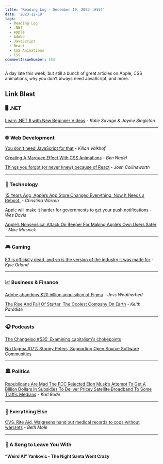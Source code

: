 ```yaml
---
title: 'Reading Log - December 19, 2023 (#55)'
date: '2023-12-19'
tags:
  - Reading Log
  - .NET
  - Apple
  - Adobe
  - JavaScript
  - React
  - CSS Animations
  - CSS
commentIssueNumber: 184
---
```


A day late this week, but still a bunch of great articles on Apple, CSS animations, why you don't always need JavaScript, and more.

## Link Blast

### 🖥 .NET

[Learn .NET 8 with New Beginner Videos](https://devblogs.microsoft.com/dotnet/learn-dotnet8-beginner-videos/) - *Katie Savage & Jayme Singleton*

---

### 🌐 Web Development

[You don't need JavaScript for that](https://www.htmhell.dev/adventcalendar/2023/2/) - *Kilian Valkhof*

[Creating A Marquee Effect With CSS Animations](https://www.bennadel.com/blog/4536-creating-a-marquee-effect-with-css-animations.htm) - *Ben Nadel*

[Things you forgot (or never knew) because of React](https://joshcollinsworth.com/blog/antiquated-react) - *Josh Collinsworth*

---

### 🔌 Technology

[15 Years Ago, Apple’s App Store Changed Everything. Now It Needs a Reboot.](https://www.inverse.com/tech/apple-app-store-15th-anniversary-past-present-future) - *Christina Warren*

[Apple will make it harder for governments to get your push notifications](https://www.theverge.com/2023/12/13/23990706/google-apple-court-order-required-push-notification-ron-wyden-letter-surveillance-e2e-encryptionz) - *Wes Davis*

[Apple’s Nonsensical Attack On Beeper For Making Apple’s Own Users Safer](https://www.techdirt.com/2023/12/11/apples-nonsensical-attack-on-beeper-for-making-apples-own-users-safer/) - *Mike Masnick*

---

### 🎮 Gaming

[E3 is officially dead, and so is the version of the industry it was made for](https://arstechnica.com/gaming/2023/12/how-the-internet-killed-e3/) - *Kyle Orland*

---

### 📈 Business & Finance

[Adobe abandons $20 billion acquisition of Figma](https://www.theverge.com/2023/12/18/24005996/adobe-figma-acquisition-abandoned-termination-fee) - *Jess Weatherbed*

[The Rise And Fall Of Starter, The Coolest Company On Earth](https://defector.com/the-rise-and-fall-of-starter-the-coolest-company-on-earth) - *Keith Paradise*

---

### 🎧 Podcasts

[The Changelog #535: Examining capitalism's chokepoints](https://changelog.com/podcast/535)

[No Dogma #172: Stormy Peters, Supporting Open Source Software Communities](https://nodogmapodcast.bryanhogan.net/172-stormy-peters-supporting-open-source-software-communities/)

---

### 🏛️ Politics

[Republicans Are Mad The FCC Rejected Elon Musk’s Attempt To Get A Billion Dollars In Subsidies To Deliver Pricey Satellite Broadband To Some Traffic Medians](https://www.techdirt.com/2023/12/14/republicans-are-mad-the-fcc-rejected-elon-musks-attempt-to-get-a-billion-dollars-in-subsidies-to-deliver-pricey-satellite-broadband-to-some-traffic-medians/) - *Karl Bode*

---

### 🎒 Everything Else

[CVS, Rite Aid, Walgreens hand out medical records to cops without warrants](https://arstechnica.com/science/2023/12/cvs-rite-aid-walgreens-hand-out-medical-records-to-cops-without-warrants/) - *Beth Mole*

---

### 🎵 A Song to Leave You With

#### “Weird Al” Yankovic - The Night Santa Went Crazy

<YouTubeEmbed id="0FJU4GrXztE" title="“Weird Al” Yankovic - The Night Santa Went Crazy" />

